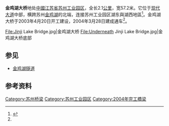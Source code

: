 {{Infobox bridge
|bridge_name=金鸡湖大桥
|coordinates = {{coord|31.32763|N|120.68342|E|display=inline,title}}
|image=Jinji Lake Bridge, Gate to the East, and Suzhou Center.jpg
|begin=2003年4月20日<ref name="date">{{Cite web|url=http://www.sipac.gov.cn/2004jjhb_grc/index.htm|title=2004年度园区"金鸡湖杯"优质工程|accessdate=2018-04-01|work=苏州工业园区管理委员会|archive-date=2007-08-10|archive-url=https://web.archive.org/web/20070810114740/http://www.sipac.gov.cn/2004jjhb_grc/index.htm|dead-url=no}}</ref>
|open=2004年3月28日<ref name="date" />
|cost=1.29亿元人民币
|below=
|length={{Convert|2150|m|ft|2}}
|crosses=[[金鸡湖|金鸡湖]]
|locale={{CHN}}[[江苏省|江苏省]][[苏州市|苏州市]][[苏州工业园区|工业园区]]
|width={{Convert|57.2|m|ft|2}}
|engineering=苏州市市政工程设计院
}}

'''金鸡湖大桥'''地处[[中國|中國]][[江苏省|江苏省]][[苏州工业园区|苏州工业园区]]，全长2.1[[公里|公里]]，宽57.2米。它位于[[现代大道|现代大道]]中部，横跨苏州[[金鸡湖|金鸡湖]]的北端，连接苏州工业园区湖东與湖西地區<ref>{{cite news|author=李欣玉|title=苏州工业园区：金鸡湖上架大桥|url=http://www.people.com.cn/GB/jinji/222/7827/7829/1936961.html|accessdate=2012-04-02|newspaper=人民网|date=2003年|archive-date=2012-01-26|archive-url=https://web.archive.org/web/20120126025414/http://www.people.com.cn/GB/jinji/222/7827/7829/1936961.html|dead-url=no}}</ref>。金鸡湖大桥于2003年4月20日开工建设，2004年3月28日建成通车<ref name="date" />。

<gallery>
File:Jinji Lake Bridge.jpg|金鸡湖大桥
File:Underneath Jinji Lake Bridge.jpg|金鸡湖大桥底部
</gallery>

==参见==
*[[金鸡湖隧道|金鸡湖隧道]]

==参考资料==
{{reflist}}

{{苏州桥梁}}
{{Suzhou-stub}}

[[Category:苏州桥梁|Category:苏州桥梁]]
[[Category:苏州工业园区|Category:苏州工业园区]]
[[Category:2004年完工橋梁|Category:2004年完工橋梁]]